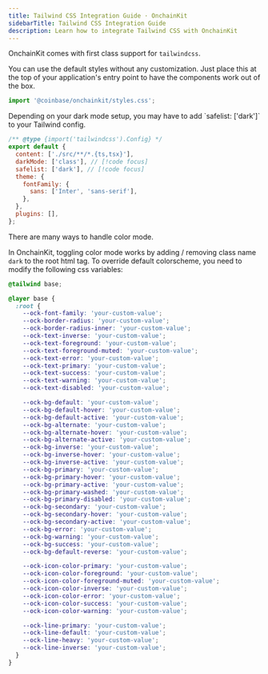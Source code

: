 ```yaml
---
title: Tailwind CSS Integration Guide · OnchainKit
sidebarTitle: Tailwind CSS Integration Guide
description: Learn how to integrate Tailwind CSS with OnchainKit
---
```


OnchainKit comes with first class support for `tailwindcss`.

<Steps>
  <Step title="Use default OnchainKit's style">
  You can use the default styles without any customization.
  Just place this at the top of your application's entry point to have the components work out of the box.

  ```javascript
  import '@coinbase/onchainkit/styles.css';
  ```
  </Step>
  <Step title="Tailwind CSS Config">
  Depending on your dark mode setup, you may have to add `safelist: ['dark']` to your Tailwind config.

  ```javascript filename="tailwind.config.js"
  /** @type {import('tailwindcss').Config} */
  export default {
    content: ['./src/**/*.{ts,tsx}'],
    darkMode: ['class'], // [!code focus]
    safelist: ['dark'], // [!code focus]
    theme: {
      fontFamily: {
        sans: ['Inter', 'sans-serif'],
      },
    },
    plugins: [],
  };
  ```
  </Step>
  <Step title="Toggling light / dark mode">
  There are many ways to handle color mode.

  In OnchainKit, toggling color mode works by adding / removing class name `dark` to the root html tag.
  </Step>
  <Step title="Colorscheme override">
  To override default colorscheme, you need to modify the following css variables:

  ```css
  @tailwind base;

  @layer base {
    :root {
      --ock-font-family: 'your-custom-value';
      --ock-border-radius: 'your-custom-value';
      --ock-border-radius-inner: 'your-custom-value';
      --ock-text-inverse: 'your-custom-value';
      --ock-text-foreground: 'your-custom-value';
      --ock-text-foreground-muted: 'your-custom-value';
      --ock-text-error: 'your-custom-value';
      --ock-text-primary: 'your-custom-value';
      --ock-text-success: 'your-custom-value';
      --ock-text-warning: 'your-custom-value';
      --ock-text-disabled: 'your-custom-value';

      --ock-bg-default: 'your-custom-value';
      --ock-bg-default-hover: 'your-custom-value';
      --ock-bg-default-active: 'your-custom-value';
      --ock-bg-alternate: 'your-custom-value';
      --ock-bg-alternate-hover: 'your-custom-value';
      --ock-bg-alternate-active: 'your-custom-value';
      --ock-bg-inverse: 'your-custom-value';
      --ock-bg-inverse-hover: 'your-custom-value';
      --ock-bg-inverse-active: 'your-custom-value';
      --ock-bg-primary: 'your-custom-value';
      --ock-bg-primary-hover: 'your-custom-value';
      --ock-bg-primary-active: 'your-custom-value';
      --ock-bg-primary-washed: 'your-custom-value';
      --ock-bg-primary-disabled: 'your-custom-value';
      --ock-bg-secondary: 'your-custom-value';
      --ock-bg-secondary-hover: 'your-custom-value';
      --ock-bg-secondary-active: 'your-custom-value';
      --ock-bg-error: 'your-custom-value';
      --ock-bg-warning: 'your-custom-value';
      --ock-bg-success: 'your-custom-value';
      --ock-bg-default-reverse: 'your-custom-value';

      --ock-icon-color-primary: 'your-custom-value';
      --ock-icon-color-foreground: 'your-custom-value';
      --ock-icon-color-foreground-muted: 'your-custom-value';
      --ock-icon-color-inverse: 'your-custom-value';
      --ock-icon-color-error: 'your-custom-value';
      --ock-icon-color-success: 'your-custom-value';
      --ock-icon-color-warning: 'your-custom-value';

      --ock-line-primary: 'your-custom-value';
      --ock-line-default: 'your-custom-value';
      --ock-line-heavy: 'your-custom-value';
      --ock-line-inverse: 'your-custom-value';
    }
  }
  ```
  </Step>
</Steps>

